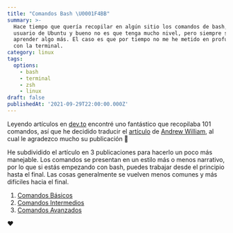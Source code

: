 ```yaml
---
title: "Comandos Bash \U0001F4BB"
summary: >-
  Hace tiempo que quería recopilar en algún sitio los comandos de bash, soy
  usuario de Ubuntu y bueno no es que tenga mucho nivel, pero siempre se puede
  aprender algo más. El caso es que por tiempo no me he metido en profundidad
  con la terminal.
category: linux
tags:
  options:
    - bash
    - terminal
    - zsh
    - linux
draft: false
publishedAt: '2021-09-29T22:00:00.000Z'
---
```



Leyendo artículos en [dev.to](https://dev.to "") encontré uno fantástico que recopilaba 101 comandos, así que he decidido traducir el [artículo](https://dev.to/awwsmm/101-bash-commands-and-tips-for-beginners-to-experts-30je#first-commands "") de [Andrew William](https://awwsmm.com/ ""), al cual le agradezco mucho su publicación 💓

He subdividido el artículo en 3 publicaciones para hacerlo un poco más manejable. Los comandos se presentan en un estilo más o menos narrativo, por lo que si estás empezando con bash, puedes trabajar desde el principio hasta el final. Las cosas generalmente se vuelven menos comunes y más difíciles hacia el final.

1. [Comandos Básicos](/blog/linux/101-comandos-bash-basicos "")
2. [Comandos Intermedios](/blog/linux/101-comandos-bash-intermedios "")
3. [Comandos Avanzados](/blog/linux/101-comandos-bash-avanzados "")

❤️
